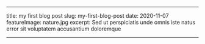 ---

title: my first blog post
slug: my-first-blog-post
date: 2020-11-07
featureImage: nature.jpg
excerpt: Sed ut perspiciatis unde omnis iste natus error sit voluptatem accusantium doloremque

---
